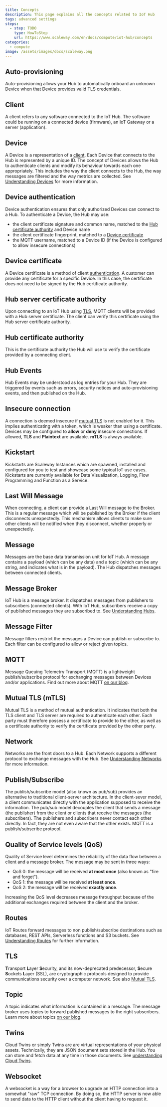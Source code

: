 ```yaml
---
title: Concepts
description: This page explains all the concepts related to IoT Hub
tags: advanced settings
steps:
  - step: TODO
    type: HowToStep
    url: https://www.scaleway.com/en/docs/compute/iot-hub/concepts
categories:
  - compute
image: /assets/images/docs/scaleway.png
---
```


<Concept opened>

## Auto-provisioning

Auto-provisioning allows your Hub to automatically onboard an unknown Device when that Device provides valid TLS credentials.

</Concept>

<Concept opened>

## Client

A client refers to any software connected to the IoT Hub. The software could be running on a connected device (firmware), an IoT Gateway or a server (application).

</Concept>

<Concept opened>

## Device

A Device is a representation of a [client](#client). Each Device that connects to the Hub is represented by a unique ID. The concept of Devices allows the Hub to authenticate clients and modify its behaviour towards each one appropriately. This includes the way the client connects to the Hub, the way messages are filtered and the way metrics are collected. See [Understanding Devices](/iot/iot-hub/reference-content/devices/) for more information.

</Concept>

<Concept>

## Device authentication

Device authentication ensures that only authorized Devices can connect to a Hub. To authenticate a Device, the Hub may use:

- the client certificate signature and common name, matched to the [Hub certificate authority](#hub-certificate-authority) and Device name
- the client certificate fingerprint, matched to a [Device certificate](#device-certificate)
- the MQTT username, matched to a Device ID (if the Device is configured to allow insecure connections)

</Concept>

<Concept>

## Device certificate

A Device certificate is a method of client [authentication](#device-authentication). A customer can provide any certificate for a specific Device. In this case, the certificate does not need to be signed by the Hub certificate authority.

</Concept>

<Concept>

## Hub server certificate authority

Upon connecting to an IoT Hub using [TLS](#TLS), MQTT clients will be provided with a Hub server certificate. The client can verify this certificate using the Hub server certificate authority.

</Concept>

<Concept>

## Hub certificate authority

This is the certificate authority the Hub will use to verify the certificate provided by a connecting client.

</Concept>

<Concept>

## Hub Events

Hub Events may be understood as log entries for your Hub. They are triggered by events such as errors, security notices and auto-provisioning events, and then published on the Hub.

</Concept>

<Concept>

## Insecure connection

A connection is deemed insecure if [mutual TLS](#mutual-tls-(mtls)) is not enabled for it. This implies authenticating with a token, which is weaker than using a certificate. Devices may be configured to **allow** or **deny** insecure connections. If allowed, **TLS** and **Plaintext** are available. **mTLS** is always available.

</Concept>

<Concept>

## Kickstart

Kickstarts are Scaleway Instances which are spawned, installed and configured for you to test and showcase some typical IoT use cases. Kickstarts are currently available for Data Visualization, Logging, Flow Programming and Function as a Service.

</Concept>

<Concept>

## Last Will Message

When connecting, a client can provide a Last Will message to the Broker. This is a regular message which will be published by the Broker if the client disconnects unexpectedly. This mechanism allows clients to make sure other clients will be notified when they disconnect, whether properly or unexpectedly.

</Concept>

<Concept>

## Message

Messages are the base data transmission unit for IoT Hub. A message contains a payload (which can be any data) and a topic (which can be any string, and indicates what is in the payload). The Hub dispatches messages between connected clients.

</Concept>

<Concept>

## Message Broker

IoT Hub is a message broker. It dispatches messages from publishers to subscribers (connected clients). With IoT Hub, subscribers receive a copy of published messages they are subscribed to. See [Understanding Hubs](/iot/iot-hub/reference-content/hubs/).

</Concept>

<Concept>

## Message Filter

Message filters restrict the messages a Device can publish or subscribe to. Each filter can be configured to allow or reject given topics.

</Concept>

<Concept>

## MQTT

Message Queuing Telemetry Transport (MQTT) is a lightweight publish/subscribe protocol for exchanging messages between Devices and/or applications. Find out more about MQTT [on our blog](https://blog.scaleway.com/introduction-to-mqtt-protocol/).

</Concept>

<Concept>

## Mutual TLS (mTLS)

Mutual TLS is a method of mutual authentication. It indicates that both the TLS client and TLS server are required to authenticate each other. Each party must therefore possess a certificate to provide to the other, as well as a certificate authority to verify the certificate provided by the other party.

</Concept>

<Concept>

## Network

Networks are the front doors to a Hub. Each Network supports a different protocol to exchange messages with the Hub. See [Understanding Networks](/iot/iot-hub/reference-content/networks/) for more information.

</Concept>

<Concept>

## Publish/Subscribe

The publish/subscribe model (also known as pub/sub) provides an alternative to traditional client-server architecture. In the client-sever model, a client communicates directly with the application supposed to receive the information. The pub/sub model decouples the client that sends a message (the publisher) from the client or clients that receive the messages (the subscribers). The publishers and subscribers never contact each other directly. In fact, they are not even aware that the other exists. MQTT is a publish/subscribe protocol.

</Concept>

<Concept>

## Quality of Service levels (QoS)

Quality of Service level determines the reliability of the data flow between a client and a message broker. The message may be sent in three ways:

- QoS 0: the message will be received **at most once** (also known as "fire and forget").
- QoS 1: the message will be received **at least once**.
- QoS 2: the message will be received **exactly once**.

Increasing the QoS level decreases message throughput because of the additional exchanges required between the client and the broker.

</Concept>

<Concept>

## Routes

IoT Routes forward messages to non publish/subscribe destinations such as databases, REST APIs, Serverless functions and S3 buckets. See [Understanding Routes](/iot/iot-hub/reference-content/routes/) for further information.

</Concept>

<Concept>

## TLS

**T**ransport **L**ayer **S**ecurity, and its now-deprecated predecessor, **S**ecure **S**ockets **L**ayer (SSL), are cryptographic protocols designed to provide communications security over a computer network. See also [Mutual TLS](#mutualtls-mtls).

</Concept>

<Concept>

## Topic

A topic indicates what information is contained in a message. The message broker uses topics to forward published messages to the right subscribers. Learn more about topics [on our blog](https://blog.scaleway.com/scaleway-iot-hub-introduction-to-mqtt-topics/).

</Concept>

<Concept>

## Twins

Cloud Twins or simply Twins are are virtual representations of your physical assets. Technically, they are JSON document sets stored in the Hub. You can store and fetch data at any time in those documents. See [understanding Cloud Twins](/iot/iot-hub/reference-content/twins/).


</Concept>

<Concept>

## Websocket

A websocket is a way for a browser to upgrade an HTTP connection into a somewhat "raw" TCP connection. By doing so, the HTTP server is now able to send data to the HTTP client without the client having to request it.

</Concept>
